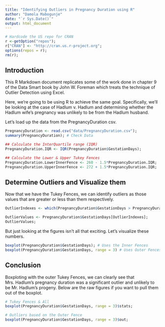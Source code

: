 ```yaml
---
title: "Identifying Outliers in Pregnancy Duration using R"
author: "Damola Mabogunje"
date: "`r Sys.Date()`"
output: html_document
---
```


```r
# Hardcode the US repo for CRAN
r <-getOption("repos");
r["CRAN"] <- "http://cran.us.r-project.org";
options(repos = r);
rm(r);
```

## Introduction

This R Markdown document replicates some of the work done in chapter 9 of the Data Smart book by John W. Foreman which treats the technique of Outlier Detection using Excel. 

Here, we're going to be using R to achieve the same goal. Specifically, we'll be looking at the case of Hadlum v. Hadlum and determining whether the Hadlum wife's pregnancy was unlikely to be from the Hadlum husband.

Let's load up the data from the PregnancyDuration csv.

```r

PregnancyDuration <- read.csv("data/PregnancyDuration.csv");
summary(PregnancyDuration); # Check Data

## Calculate the InterQuartile range (IQR)
PregnancyDuration.IQR <- IQR(PregnancyDuration$GestationDays);

## Calculate the Lower & Upper Tukey Fences
PregnancyDuration.LowerInnerFence <- 260 - 1.5*PregnancyDuration.IQR;
PregnancyDuration.UpperInnerFence <- 272 + 1.5*PregnancyDuration.IQR;

```

## Determine Outliers and Visualize them

Now that we have the Tukey Fences, we can identify outliers as those values that are greater or less than them respectively.

```r

OutlierIndexes <- which(PregnancyDuration$GestationDays > PregnancyDuration.UpperInnerFence);

OutlierValues <- PregnancyDuration$GestationDays[OutlierIndexes];
OutlierValues;
```

But just looking at the figures isn't all that exciting. Let's visualize these numbers.

```r

boxplot(PregnancyDuration$GestationDays); # Uses the Inner Fences
boxplot(PregnancyDuration$GestationDays, range = 3) # Uses Outer Fences

```

## Conclusion

Boxploting with the outer Tukey Fences, we can clearly see that Mrs. Hadlum's pregnancy duration was a significant outlier and unlikely to be Mr. Hadlum's progeny. Below are the raw figures if you want to pull them out of the boxplot.

```r

# Tukey Fences & All
boxplot(PregnancyDuration$GestationDays, range = 3)$stats;

# Outliers based on the Outer Fence 
boxplot(PregnancyDuration$GestationDays, range = 3)$out;

```


